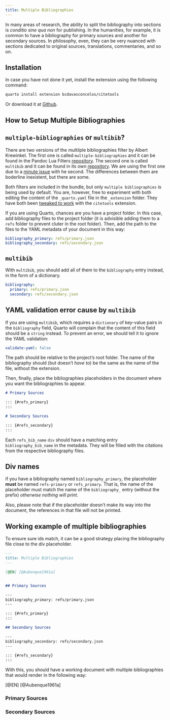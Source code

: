 ```yaml
---
title: Multiple Bibliographies
---
```



In many areas of research, the ability to split the bibliography into sections is *conditio sine qua non* for publishing. In the humanities, for example, it is common to have a bibliography for primary sources and another for secondary sources. In philosophy, even, they can be very nuanced with sections dedicated to original sources, translations, commentaries, and so on.

::: {.callout-tip collapse="false"}
## Installation

In case you have not done it yet, install the extension using the following command:

```bash
quarto install extension bcdavasconcelos/citetools
```

Or download it at [Github](bcdavasconcelos/citetools).
:::




## How to Setup Multiple Bibliographies


::: {.callout-note collapse="true"}
## `multiple-bibliographies` or `multibib`?
There are two versions of the multilple bibliographies filter by Albert Krewinkel. The first one is called `multiple-bibliographies` and it can be found in the Pandoc Lua Filters [repository](https://github.com/pandoc/lua-filters/tree/master/multiple-bibliographies). The second one is called `multibib` and it can be found in its own [repository](https://github.com/pandoc-ext/multibib). We are using the first one due to a [minute issue](https://github.com/pandoc-ext/multibib/issues/4#issue-1623925814) with he second. The differences between them are boderline inexistent, but there are some.

Both filters are included in the bundle, but only `multiple bibliographies` is being used by default. You are, however, free to experiment with both editing the content of the `_quarto.yaml` file in the `_extension` folder. They have both been [tweaked to work](https://github.com/bcdavasconcelos/citetools/blob/7ac1c6fd8c1d39db56ac5a41c037853cd76ac301/_extensions/citetools/multiple-bibliographies.lua#L66) with the `citetools` extension.
:::


If you are using Quarto, chances are you have a project folder. In this case, add bibliography files to the project folder (it is advisible adding them to a `refs` folder to prevent cluter in the root folder). Then, add the path to the files to the YAML metadata of your document in this way:

```yaml
bibliography_primary: refs/primary.json
bibliography_secondary: refs/secondary.json
```


::: {.callout-warning collapse="true"}
## `multibib`
With `multibib`, you should add all of them to the `bibliography` entry instead, in the form of a dictionary.
```yaml
bibliography:
  primary: refs/primary.json
  secondary: refs/secondary.json
```
::: {.callout-important collapse="true"}
## YAML validation error cause by `multibib`
If you are using `multibib`, which requires a `dictionary` of key-value pairs in the `bibliography` field, Quarto will complain that the content of this field should be a `string` instead. To prevent an error, we should tell it to ignore the YAML validation:

```yaml
validate-yaml: false
```
:::
:::



The path should be relative to the project's root folder. The name of the bibliography should (but doesn't *have to*) be the same as the name of the file, without the extension.

Then, finally, place the bibliographies placeholders in the document where you want the bibliographies to appear.

``` markdown
# Primary Sources

::: {#refs_primary}
:::

# Secondary Sources

::: {#refs_secondary}
:::
```

Each `refs_bib_name` `div` should have a matching entry `bibliography_bib_name` in the metadata. They will be filled with the citations from the respective bibliography files.

::: {.callout-important collapse="false"}
## Div names
if you have a bibliography named `bibliography_primary`, the placeholder **must** be named `refs-primary` or `refs_primary`. That is, the name of the placeholder must match the name of the `bibliography_` entry (without the prefix) *otherwise nothing will print*.


Also, please note that if the placeholder doesn't make its way into the document, the references in that file will not be printed.
:::


## Working example of multiple bibliographies

To ensure sure ids match, it can be a good strategy placing the bibliography file close to the div placeholder.

```markdown
---
title: Multiple Bibliographies
---

[@EN] [@Aubenque1961a]


## Primary Sources

---
bibliography_primary: refs/primary.json
---

::: {#refs_primary}
:::

## Secondary Sources

---
bibliography_secondary: refs/secondary.json
---

::: {#refs_secondary}
:::
```

With this, you should have a working document with multiple bibliographies that would render in the following way:


[@EN] [@Aubenque1961a]

### Primary Sources  {.appendix}
::: {#refs_primary}
:::
### Secondary Sources  {.appendix}
::: {#refs_secondary}
:::
